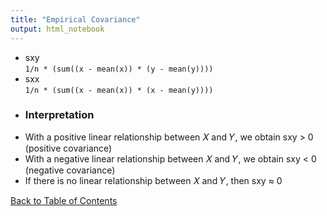 ```yaml
---
title: "Empirical Covariance"
output: html_notebook
---
```


- sxy <br>`1/n * (sum((x - mean(x)) * (y - mean(y))))`
- sxx <br>`1/n * (sum((x - mean(x)) * (x - mean(y))))`
- ### Interpretation
- With a positive linear relationship between 𝑋 and 𝑌, we obtain sxy > 0 (positive covariance)
- With a negative linear relationship between 𝑋 and 𝑌, we obtain sxy < 0 (negative covariance)
- If there is no linear relationship between 𝑋 and 𝑌, then sxy ≈ 0

[Back to Table of Contents](../)